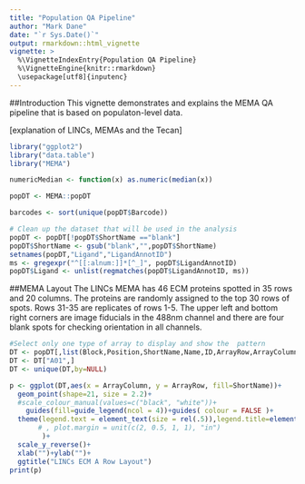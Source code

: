 ```yaml
---
title: "Population QA Pipeline"
author: "Mark Dane"
date: "`r Sys.Date()`"
output: rmarkdown::html_vignette
vignette: >
  %\VignetteIndexEntry{Population QA Pipeline}
  %\VignetteEngine{knitr::rmarkdown}
  \usepackage[utf8]{inputenc}
---
```


##Introduction
This vignette demonstrates and explains the MEMA QA pipeline that is based on populaton-level data.

[explanation of LINCs, MEMAs and the Tecan]



```r
library("ggplot2")
library("data.table")
library("MEMA")

numericMedian <- function(x) as.numeric(median(x))

popDT <- MEMA::popDT

barcodes <- sort(unique(popDT$Barcode))

# Clean up the dataset that will be used in the analysis
popDT <- popDT[!popDT$ShortName =="blank"]
popDT$ShortName <- gsub("blank","",popDT$ShortName)
setnames(popDT,"Ligand","LigandAnnotID")
ms <- gregexpr("^[[:alnum:]]*[^_]", popDT$LigandAnnotID)
popDT$Ligand <- unlist(regmatches(popDT$LigandAnnotID, ms))

```


##MEMA Layout
The LINCs MEMA has 46 ECM proteins spotted in 35 rows and 20 columns. The proteins are randomly assigned to the top 30 rows of spots. Rows 31-35 are replicates of rows 1-5. The upper left and bottom right corners are image fiducials in the 488nm channel and there are four blank spots for checking orientation in all channels.



```r
#Select only one type of array to display and show the  pattern
DT <- popDT[,list(Block,Position,ShortName,Name,ID,ArrayRow,ArrayColumn),keyby=Well]
DT <- DT["A01",]
DT <- unique(DT,by=NULL)

p <- ggplot(DT,aes(x = ArrayColumn, y = ArrayRow, fill=ShortName))+
  geom_point(shape=21, size = 2.2)+
  #scale_colour_manual(values=c("black", "white"))+
    guides(fill=guide_legend(ncol = 4))+guides( colour = FALSE )+
  theme(legend.text = element_text(size = rel(.5)),legend.title=element_text(size = rel(.5)),plot.title=element_text(size = rel(.8))
       # , plot.margin = unit(c(2, 0.5, 1, 1), "in")
        )+
  scale_y_reverse()+
  xlab("")+ylab("")+
  ggtitle("LINCs ECM A Row Layout")
print(p)

```
